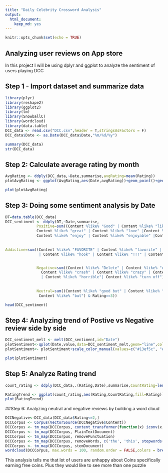 ```yaml
---
title: "Daily Celebrity Crossword Analysis"
output: 
  html_document: 
    keep_md: yes
---
```


```r
knitr::opts_chunk$set(echo = TRUE)
```

## Analyzing user reviews on App store

In this project I will be using dplyr and ggplot to analyze the sentiment of users playing DCC 

## Step 1 - Import dataset and summarize data
```r
library(plyr)
library(reshape2)
library(ggplot2)
library(tm)
library(SnowballC)
library(wordcloud)
library(data.table)
DCC_data <- read.csv("DCC.csv",header = T,stringsAsFactors = F)
DCC_data$Date <- as.Date(DCC_data$Date,"%m/%d/%y")
```

```r
summary(DCC_data)
str(DCC_data)
```

## Step 2: Calculate average rating by month
```r
AvgRating <- ddply(DCC_data,~Date,summarise,avgRating=mean(Rating))
plotAvgRating <- ggplot(AvgRating,aes(Date,avgRating))+geom_point()+geom_smooth()+ggtitle("Avg Rating over 23 days")

```


```r
plot(plotAvgRating)
```

## Step 3: Doing some sentiment analysis by Date
```r
DT=data.table(DCC_data)
DCC_sentiment <- ddply(DT,~Date,summarise,
              Positive=sum((Content %like% "Good" | Content %like% "like" |Content %like% "Fun"| Content %like% "fun" |
              Content %like% "great" | Content %like% "love" |Content %like% "good"| Content %like% "Love" | Content %like% "fan"|
              Content %like% "enjoy" | Content %like% "enjoyable" |Content %like% "Awesome"| Content %like% "Love") & Rating >=4),
              
              
Addictive=sum((Content %like% "FAVORITE" | Content %like% "favorite" | Content %like% "Addictive" | Content %like% "ADDICTED"| Content %like% "best" 
               | Content %like% "hook" | Content %like% "!!!" | Content %in% "love love" | Content %in% "daily")&Rating >=4 ),


              Negative=sum((Content %like% "Delete" | Content %like% "unintalling" |Content %like% "hate"| Content %like% "terrible" | Content %like% "boring" |
                Content %like% "crash" | Content %like% "crazy" | Content %like% "why" | Content %like% "refuse" | Content %like% "Bummer" | Content %like% "Horrible"
                | Content %like% "horrible"| Content %like% "turn off") & Rating <3),
              
              
              Neutral=sum((Content %like% "good but" | Content %like% "good,but" |Content %like% "wish"| Content %like% "however" | Content %like% "fun but" |
               Content %like% "but") & Rating==3))
```

```r
head(DCC_sentiment)
```

## Step 4: Analyzing trend of Postive vs Negative review side by side
```r
DCC_sentiment_melt <- melt(DCC_sentiment,id="Date")
plotSentiment<-qplot(Date,value,data=DCC_sentiment_melt,geom="line",colour=variable,main = "Sentiment Analysis",ylab="# of reviews",xlab="Date")
plotSentiment<- plotSentiment+scale_color_manual(values=c("#13ef5c", "#38d5ea", "#ed6868","#edbe68"))
```

```r
plot(plotSentiment)
```

## Step 5: Analyze Rating trend
```r
count_rating <- ddply(DCC_data,.(Rating,Date),summarise,CountRating=length(Source))

RatingTrend <- ggplot(count_rating,aes(Rating,CountRating,fill=Rating))+geom_bar(stat="identity")+geom_smooth()+facet_wrap(~Date)
plot(RatingTrend)
```


##Step 6: Analyzing neutral and negative reviews by building a word cloud
```r
DCCNegative<-DCC_data[DCC_data$Rating<=2,]
DCCCorpus <- Corpus(VectorSource(DCCNegative$Content))
DCCCorpus <- tm_map(DCCCorpus, content_transformer(function(x) iconv(x, to='UTF-8-MAC', sub='byte')),mc.cores=1)
DCCCorpus <- tm_map(DCCCorpus, PlainTextDocument)
DCCCorpus <- tm_map(DCCCorpus, removePunctuation)
DCCCorpus <- tm_map(DCCCorpus, removeWords, c('the', 'this', stopwords('english')))
DCCCorpus <- tm_map(DCCCorpus, stemDocument)
wordcloud(DCCCorpus, max.words = 100, random.order = FALSE,colors = brewer.pal(8, "Dark2"))
```

This analysis tells me that lot of users are unhappy about Coins specifically earning free coins. Plus they would like to see more than one puzzle